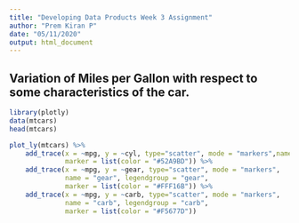 ---
title: "Developing Data Products Week 3 Assignment"
author: "Prem Kiran P"
date: "05/11/2020"
output: html_document
---

## Variation of Miles per Gallon with respect to some characteristics of the car.
```{r}
library(plotly)
data(mtcars)
head(mtcars)
```
```{r}
plot_ly(mtcars) %>%
    add_trace(x = ~mpg, y = ~cyl, type="scatter", mode = "markers",name = "cylinder", legendgroup = "cylinder", 
              marker = list(color = "#52A9BD")) %>%
    add_trace(x = ~mpg, y = ~gear, type="scatter", mode = "markers",
              name = "gear", legendgroup = "gear", 
              marker = list(color = "#FFF16B")) %>%
    add_trace(x = ~mpg, y = ~carb, type="scatter", mode = "markers",
              name = "carb", legendgroup = "carb", 
              marker = list(color = "#F5677D")) 
```


